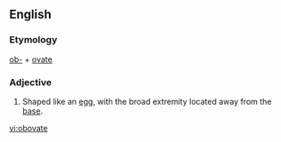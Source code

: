 ==English==
===Etymology===
[[ob-]] + [[ovate]]
===Adjective===
{{en-adj|-}}
# {{botany|of leaves}} Shaped like an [[egg]], with the broad extremity located away from the [[base]].

[[vi:obovate]]